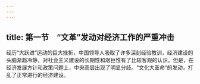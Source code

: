 ```yaml
---
---
---
```

title: 第一节　“文革”发动对经济工作的严重冲击
---




经历“大跃进”运动的巨大挫折，中国领导人吸取了许多深刻经验教训，经济建设的头脑渐趋冷静，对社会主义建设的长期性和艰巨性有了比较客观的认识。但是，在经济发展方针和政策问题上，中央高层出现了明显分歧。“文化大革命”的发动，打乱了正常进行的经济建设。